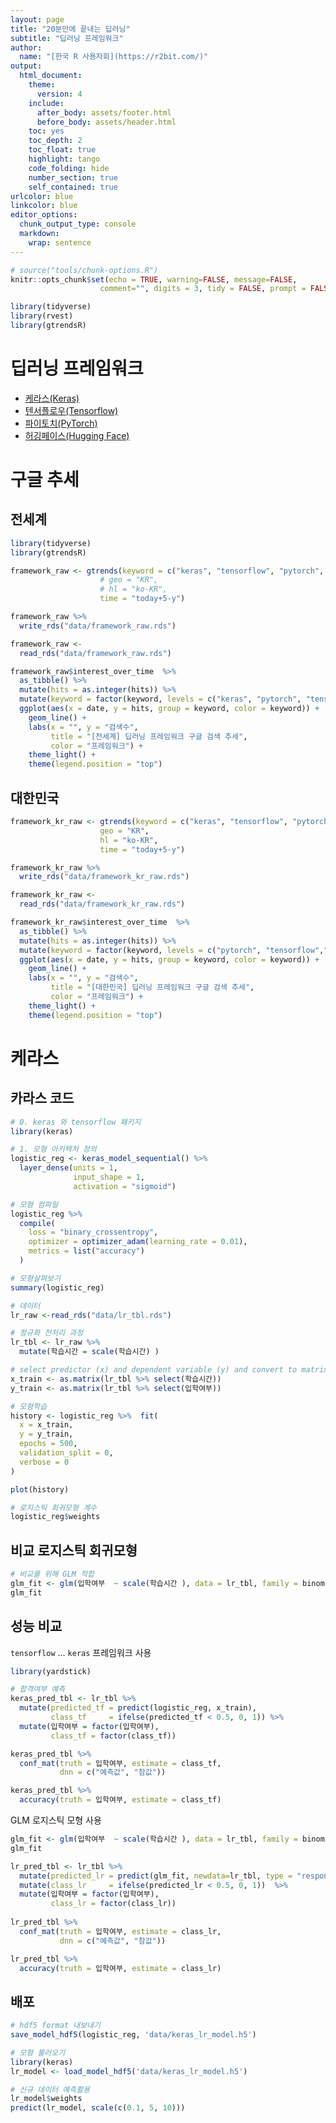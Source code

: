 ```yaml
---
layout: page
title: "20분만에 끝내는 딥러닝"
subtitle: "딥러닝 프레임워크"
author:
  name: "[한국 R 사용자회](https://r2bit.com/)"
output:
  html_document: 
    theme:
      version: 4
    include:
      after_body: assets/footer.html
      before_body: assets/header.html
    toc: yes
    toc_depth: 2
    toc_float: true
    highlight: tango
    code_folding: hide
    number_section: true
    self_contained: true
urlcolor: blue
linkcolor: blue
editor_options: 
  chunk_output_type: console
  markdown: 
    wrap: sentence
---
```


```r
# source("tools/chunk-options.R")
knitr::opts_chunk$set(echo = TRUE, warning=FALSE, message=FALSE,
                    comment="", digits = 3, tidy = FALSE, prompt = FALSE, fig.align = 'center')

library(tidyverse)
library(rvest)
library(gtrendsR)
```



# 딥러닝 프레임워크 {#deep-learning-framework}

- [케라스(Keras)](https://keras.io/)
- [텐서플로우(Tensorflow)](https://www.tensorflow.org/?hl=ko)
- [파이토치(PyTorch)](https://pytorch.org/)
- [허깅페이스(Hugging Face)](https://huggingface.co/)

# 구글 추세 {.tabset}

## 전세계 {#google-trends-globa}

```r
library(tidyverse)
library(gtrendsR)

framework_raw <- gtrends(keyword = c("keras", "tensorflow", "pytorch", "huggingface"),
                    # geo = "KR", 
                    # hl = "ko-KR",
                    time = "today+5-y")

framework_raw %>% 
  write_rds("data/framework_raw.rds")
```


```r

framework_raw <- 
  read_rds("data/framework_raw.rds")

framework_raw$interest_over_time  %>% 
  as_tibble() %>% 
  mutate(hits = as.integer(hits)) %>% 
  mutate(keyword = factor(keyword, levels = c("keras", "pytorch", "tensorflow", "huggingface"))) %>% 
  ggplot(aes(x = date, y = hits, group = keyword, color = keyword)) +
    geom_line() +
    labs(x = "", y = "검색수", 
         title = "[전세계] 딥러닝 프레임워크 구글 검색 추세",
         color = "프레임워크") +
    theme_light() +
    theme(legend.position = "top")

```

## 대한민국 {#google-trends-korea}

```r

framework_kr_raw <- gtrends(keyword = c("keras", "tensorflow", "pytorch", "huggingface"),
                    geo = "KR", 
                    hl = "ko-KR",
                    time = "today+5-y")

framework_kr_raw %>% 
  write_rds("data/framework_kr_raw.rds")
```

```r

framework_kr_raw <- 
  read_rds("data/framework_kr_raw.rds")

framework_kr_raw$interest_over_time  %>% 
  as_tibble() %>% 
  mutate(hits = as.integer(hits)) %>% 
  mutate(keyword = factor(keyword, levels = c("pytorch", "tensorflow","keras",  "huggingface"))) %>% 
  ggplot(aes(x = date, y = hits, group = keyword, color = keyword)) +
    geom_line() +
    labs(x = "", y = "검색수", 
         title = "[대한민국] 딥러닝 프레임워크 구글 검색 추세",
         color = "프레임워크") +
    theme_light() +
    theme(legend.position = "top")
```


# 케라스 {.tabset}

## 카라스 코드

```r
# 0. keras 와 tensorflow 패키지
library(keras)

# 1. 모형 아키텍처 정의
logistic_reg <- keras_model_sequential() %>%
  layer_dense(units = 1,
              input_shape = 1,
              activation = "sigmoid")

# 모형 컴파일
logistic_reg %>% 
  compile(
    loss = "binary_crossentropy",
    optimizer = optimizer_adam(learning_rate = 0.01),
    metrics = list("accuracy")
  )

# 모형살펴보기
summary(logistic_reg)

# 데이터 
lr_raw <-read_rds("data/lr_tbl.rds")

# 정규화 전처리 과정 
lr_tbl <- lr_raw %>% 
  mutate(학습시간 = scale(학습시간) )

# select predictor (x) and dependent variable (y) and convert to matrix
x_train <- as.matrix(lr_tbl %>% select(학습시간))
y_train <- as.matrix(lr_tbl %>% select(입학여부))

# 모형학습
history <- logistic_reg %>%  fit(
  x = x_train,
  y = y_train,
  epochs = 500,
  validation_split = 0,
  verbose = 0
)

plot(history)

# 로지스틱 회귀모형 계수
logistic_reg$weights
```


## 비교 로지스틱 회귀모형

```r
# 비교를 위해 GLM 적합
glm_fit <- glm(입학여부  ~ scale(학습시간 ), data = lr_tbl, family = binomial)
glm_fit
```


## 성능 비교

`tensorflow` ... `keras` 프레임워크 사용

```r
library(yardstick)

# 합격여부 예측
keras_pred_tbl <- lr_tbl %>% 
  mutate(predicted_tf = predict(logistic_reg, x_train),
         class_tf     = ifelse(predicted_tf < 0.5, 0, 1)) %>% 
  mutate(입학여부 = factor(입학여부),
         class_tf = factor(class_tf))

keras_pred_tbl %>% 
  conf_mat(truth = 입학여부, estimate = class_tf,
           dnn = c("예측값", "참값"))

keras_pred_tbl %>% 
  accuracy(truth = 입학여부, estimate = class_tf)

```

GLM 로지스틱 모형 사용

```r
glm_fit <- glm(입학여부  ~ scale(학습시간 ), data = lr_tbl, family = binomial)
glm_fit

lr_pred_tbl <- lr_tbl %>% 
  mutate(predicted_lr = predict(glm_fit, newdata=lr_tbl, type = "response")) %>% 
  mutate(class_lr     = ifelse(predicted_lr < 0.5, 0, 1))  %>% 
  mutate(입학여부 = factor(입학여부),
         class_lr = factor(class_lr))
  
lr_pred_tbl %>% 
  conf_mat(truth = 입학여부, estimate = class_lr,
           dnn = c("예측값", "참값"))

lr_pred_tbl %>% 
  accuracy(truth = 입학여부, estimate = class_lr)
```


## 배포

```r
# hdf5 format 내보내기
save_model_hdf5(logistic_reg, 'data/keras_lr_model.h5')

# 모형 불러오기
library(keras)
lr_model <- load_model_hdf5('data/keras_lr_model.h5')

# 신규 데이터 예측활용
lr_model$weights
predict(lr_model, scale(c(0.1, 5, 10)))
```

